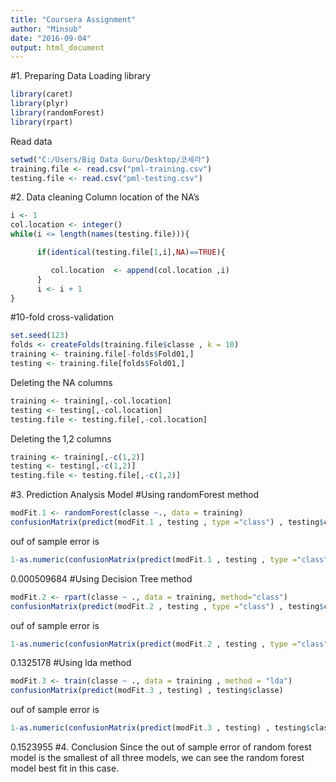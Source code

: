 ---
title: "Coursera Assignment"
author: "Minsub"
date: "2016-09-04"
output: html_document
---

#1. Preparing Data
Loading library
```{r}
library(caret)
library(plyr)
library(randomForest)
library(rpart)
```
Read data
```{r}
setwd("C:/Users/Big Data Guru/Desktop/코세라")
training.file <- read.csv("pml-training.csv")
testing.file <- read.csv("pml-testing.csv")
```
#2. Data cleaning
Column location of the NA's 
```{r}
i <- 1
col.location <- integer()
while(i <= length(names(testing.file))){

      if(identical(testing.file[1,i],NA)==TRUE){

         col.location  <- append(col.location ,i)
      }
      i <- i + 1
}
```
#10-fold cross-validation
```{r}
set.seed(123)
folds <- createFolds(training.file$classe , k = 10)
training <- training.file[-folds$Fold01,]
testing <- training.file[folds$Fold01,]
```
Deleting the NA columns 
```{r}
training <- training[,-col.location]
testing <- testing[,-col.location]
testing.file <- testing.file[,-col.location]
```
Deleting the 1,2 columns 
```{r}
training <- training[,-c(1,2)]
testing <- testing[,-c(1,2)]
testing.file <- testing.file[,-c(1,2)]
```
#3. Prediction Analysis Model
#Using randomForest method
```{r}
modFit.1 <- randomForest(classe ~., data = training)
confusionMatrix(predict(modFit.1 , testing , type ="class") , testing$classe)
```
ouf of sample error is
```{r}
1-as.numeric(confusionMatrix(predict(modFit.1 , testing , type ="class") , testing$classe)$overall['Accuracy'])
```
0.000509684
#Using Decision Tree method
```{r}
modFit.2 <- rpart(classe ~ ., data = training, method="class")
confusionMatrix(predict(modFit.2 , testing , type ="class") , testing$classe)
```
ouf of sample error is
```{r}
1-as.numeric(confusionMatrix(predict(modFit.2 , testing , type ="class") , testing$classe)$overall['Accuracy'])
```
0.1325178
#Using lda method
```{r}
modFit.3 <- train(classe ~ ., data = training , method = "lda")
confusionMatrix(predict(modFit.3 , testing) , testing$classe)
```
ouf of sample error is
```{r}
1-as.numeric(confusionMatrix(predict(modFit.3 , testing) , testing$classe)$overall['Accuracy'])
```
0.1523955
#4. Conclusion 
Since the out of sample error of random forest model is the smallest of all three models, we can see the 
random forest model best fit in this case.
